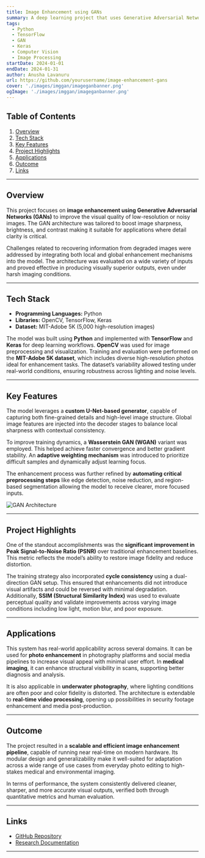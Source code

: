 ```yaml
---
title: Image Enhancement using GANs
summary: A deep learning project that uses Generative Adversarial Networks (GANs) to enhance the visual quality of images. It focuses on improving image sharpness, contrast, and clarity using a custom U-Net GAN architecture and advanced training techniques.
tags:
  - Python
  - TensorFlow
  - GAN
  - Keras
  - Computer Vision
  - Image Processing
startDate: 2024-01-01
endDate: 2024-01-31
author: Anusha Lavanuru
url: https://github.com/yourusername/image-enhancement-gans
cover: './images/imggan/imageganbanner.png'
ogImage: './images/imggan/imageganbanner.png'
---
```


## Table of Contents

1. [Overview](#overview)
2. [Tech Stack](#tech-stack)
3. [Key Features](#key-features)
4. [Project Highlights](#project-highlights)
5. [Applications](#applications)
6. [Outcome](#outcome)
7. [Links](#links)

---

## Overview

This project focuses on **image enhancement using Generative Adversarial Networks (GANs)** to improve the visual quality of low-resolution or noisy images. The GAN architecture was tailored to boost image sharpness, brightness, and contrast  making it suitable for applications where detail clarity is critical.

Challenges related to recovering information from degraded images were addressed by integrating both local and global enhancement mechanisms into the model. The architecture was evaluated on a wide variety of inputs and proved effective in producing visually superior outputs, even under harsh imaging conditions.

---

## Tech Stack

- **Programming Languages:** Python  
- **Libraries:** OpenCV, TensorFlow, Keras  
- **Dataset:** MIT-Adobe 5K (5,000 high-resolution images)

The model was built using **Python** and implemented with **TensorFlow** and **Keras** for deep learning workflows. **OpenCV** was used for image preprocessing and visualization. Training and evaluation were performed on the **MIT-Adobe 5K dataset**, which includes diverse high-resolution photos ideal for enhancement tasks. The dataset’s variability allowed testing under real-world conditions, ensuring robustness across lighting and noise levels.

---

## Key Features

The model leverages a **custom U-Net-based generator**, capable of capturing both fine-grained details and high-level image structure. Global image features are injected into the decoder stages to balance local sharpness with contextual consistency.

To improve training dynamics, a **Wasserstein GAN (WGAN)** variant was employed. This helped achieve faster convergence and better gradient stability. An **adaptive weighting mechanism** was introduced to prioritize difficult samples and dynamically adjust learning focus.

The enhancement process was further refined by **automating critical preprocessing steps** like edge detection, noise reduction, and region-based segmentation  allowing the model to receive clearer, more focused inputs.

![GAN Architecture](./images/imggan/ganarch.png)

---

## Project Highlights

One of the standout accomplishments was the **significant improvement in Peak Signal-to-Noise Ratio (PSNR)** over traditional enhancement baselines. This metric reflects the model’s ability to restore image fidelity and reduce distortion.

The training strategy also incorporated **cycle consistency** using a dual-direction GAN setup. This ensured that enhancements did not introduce visual artifacts and could be reversed with minimal degradation. Additionally, **SSIM (Structural Similarity Index)** was used to evaluate perceptual quality and validate improvements across varying image conditions  including low light, motion blur, and poor exposure.

---

## Applications

This system has real-world applicability across several domains. It can be used for **photo enhancement** in photography platforms and social media pipelines to increase visual appeal with minimal user effort. In **medical imaging**, it can enhance structural visibility in scans, supporting better diagnosis and analysis.

It is also applicable in **underwater photography**, where lighting conditions are often poor and color fidelity is distorted. The architecture is extendable to **real-time video processing**, opening up possibilities in security footage enhancement and media post-production.

---

## Outcome

The project resulted in a **scalable and efficient image enhancement pipeline**, capable of running near real-time on modern hardware. Its modular design and generalizability make it well-suited for adaptation across a wide range of use cases  from everyday photo editing to high-stakes medical and environmental imaging.

In terms of performance, the system consistently delivered cleaner, sharper, and more accurate visual outputs, verified both through quantitative metrics and human evaluation.

---

## Links

- [GitHub Repository](https://github.com/yourusername/image-enhancement-gans)  
- [Research Documentation](https://yourdomain.com/your-doc-link)

---
